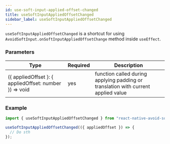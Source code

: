 ```yaml
---
id: use-soft-input-applied-offset-changed
title: useSoftInputAppliedOffsetChanged
sidebar_label: useSoftInputAppliedOffsetChanged
---
```


`useSoftInputAppliedOffsetChanged` is a shortcut for using `AvoidSoftInput.onSoftInputAppliedOffsetChange` method inside `useEffect`.

### Parameters

| Type                                                   | Required | Description                                                                       |
| ------------------------------------------------------ | -------- | --------------------------------------------------------------------------------- |
| ({ appliedOffset }: { appliedOffset: number }) => void | yes      | function called during applying padding or translation with current applied value |

### Example

```ts
import { useSoftInputAppliedOffsetChanged } from "react-native-avoid-softinput";

useSoftInputAppliedOffsetChanged(({ appliedOffset }) => {
  // Do sth
});
```
